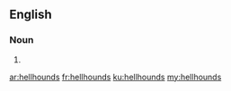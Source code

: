 ==English==

===Noun===
{{head|en}}

# {{plural of|hellhound}}

[[ar:hellhounds]]
[[fr:hellhounds]]
[[ku:hellhounds]]
[[my:hellhounds]]